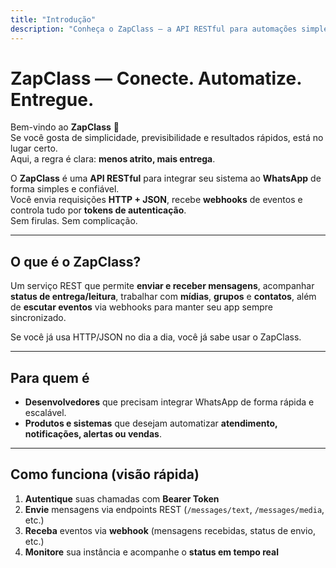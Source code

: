 ```yaml
---
title: "Introdução"
description: "Conheça o ZapClass — a API RESTful para automações simples, rápidas e confiáveis com o WhatsApp."
---
```


# ZapClass — Conecte. Automatize. Entregue.

Bem-vindo ao **ZapClass** 👋  
Se você gosta de simplicidade, previsibilidade e resultados rápidos, está no lugar certo.  
Aqui, a regra é clara: **menos atrito, mais entrega**.

O **ZapClass** é uma **API RESTful** para integrar seu sistema ao **WhatsApp** de forma simples e confiável.  
Você envia requisições **HTTP + JSON**, recebe **webhooks** de eventos e controla tudo por **tokens de autenticação**.  
Sem firulas. Sem complicação.

---

## O que é o ZapClass?

Um serviço REST que permite **enviar e receber mensagens**, acompanhar **status de entrega/leitura**, trabalhar com **mídias**, **grupos** e **contatos**, além de **escutar eventos** via webhooks para manter seu app sempre sincronizado.

Se você já usa HTTP/JSON no dia a dia, você já sabe usar o ZapClass.

---

## Para quem é

- **Desenvolvedores** que precisam integrar WhatsApp de forma rápida e escalável.
- **Produtos e sistemas** que desejam automatizar **atendimento, notificações, alertas ou vendas**.

---

## Como funciona (visão rápida)

1. **Autentique** suas chamadas com **Bearer Token**
2. **Envie** mensagens via endpoints REST (`/messages/text`, `/messages/media`, etc.)
3. **Receba** eventos via **webhook** (mensagens recebidas, status de envio, etc.)
4. **Monitore** sua instância e acompanhe o **status em tempo real**
